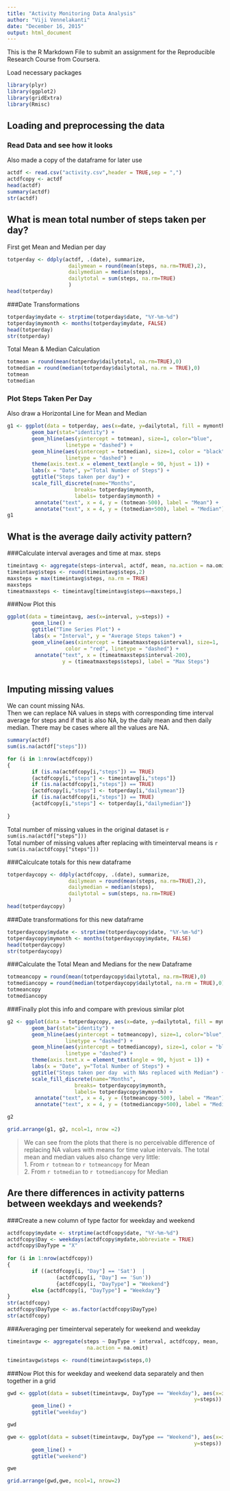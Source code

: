 ```yaml
---
title: "Activity Monitoring Data Analysis"
author: "Viji Vennelakanti"
date: "December 16, 2015"
output: html_document
---
```


This is the R Markdown File to submit an assignment for the Reproducible Research Course from Coursera.

Load necessary packages
```r
library(plyr)
library(ggplot2)
library(gridExtra)
library(Rmisc)
```


## Loading and preprocessing the data
### Read Data and see how it looks
Also made a copy of the dataframe for later use
```r
actdf <- read.csv("activity.csv",header = TRUE,sep = ",")
actdfcopy <- actdf
head(actdf)
summary(actdf)
str(actdf)
```


## What is mean total number of steps taken per day? 
First get Mean and Median per day  
```r
totperday <- ddply(actdf, .(date), summarize, 
                    dailymean = round(mean(steps, na.rm=TRUE),2),
                    dailymedian = median(steps),
                    dailytotal = sum(steps, na.rm=TRUE)
                    )
head(totperday)        
```
###Date Transformations
```r
totperday$mydate <- strptime(totperday$date, "%Y-%m-%d")
totperday$mymonth <- months(totperday$mydate, FALSE)
head(totperday)
str(totperday)
```

Total Mean & Median Calculation
```r
totmean = round(mean(totperday$dailytotal, na.rm=TRUE),0)
totmedian = round(median(totperday$dailytotal, na.rm = TRUE),0)
totmean
totmedian
```

### Plot Steps Taken Per Day  
Also draw a Horizontal Line for Mean and Median  
```r
g1 <- ggplot(data = totperday, aes(x=date, y=dailytotal, fill = mymonth))+
        geom_bar(stat="identity") +
        geom_hline(aes(yintercept = totmean), size=1, color="blue", 
                   linetype = "dashed") +
        geom_hline(aes(yintercept = totmedian), size=1, color = "black",
                   linetype = "dashed") +
        theme(axis.text.x = element_text(angle = 90, hjust = 1)) +
        labs(x = "Date", y="Total Number of Steps") +
        ggtitle("Steps taken per day") +
        scale_fill_discrete(name="Months",
                      breaks= totperday$mymonth,
                      labels= totperday$mymonth) +
         annotate("text", x = 4, y = (totmean-500), label = "Mean") + 
         annotate("text", x = 4, y = (totmedian+500), label = "Median")  
g1  
```    

## What is the average daily activity pattern?  

###Calculate interval averages and time at max. steps  
```r
timeintavg <- aggregate(steps~interval, actdf, mean, na.action = na.omit)
timeintavg$steps <- round(timeintavg$steps,2)
maxsteps = max(timeintavg$steps, na.rm = TRUE)
maxsteps
timeatmaxsteps <- timeintavg[timeintavg$steps==maxsteps,]
```    


###Now Plot this  
```r
ggplot(data = timeintavg, aes(x=interval, y=steps)) +
        geom_line() +
        ggtitle("Time Series Plot") +
        labs(x = "Interval", y = "Average Steps taken") +
        geom_vline(aes(xintercept = timeatmaxsteps$interval), size=1, 
                   color = "red", linetype = "dashed") +
         annotate("text", x = (timeatmaxsteps$interval-200), 
                  y = (timeatmaxsteps$steps), label = "Max Steps")
         
```  

## Imputing missing values  

We can count missing NAs.    
Then we can replace NA values in steps with corresponding time interval average
for steps and if that is also NA, by the daily mean and then daily median. There may be cases where all the values are NA.   

```r
summary(actdf)
sum(is.na(actdf["steps"]))

for (i in 1:nrow(actdfcopy))
{
        if (is.na(actdfcopy[i,"steps"]) == TRUE)
        {actdfcopy[i,"steps"] <- timeintavg[i,"steps"]}
        if (is.na(actdfcopy[i,"steps"]) == TRUE)
        {actdfcopy[i,"steps"] <- totperday[i,"dailymean"]}
        if (is.na(actdfcopy[i,"steps"]) == TRUE)
        {actdfcopy[i,"steps"] <- totperday[i,"dailymedian"]}
        
}
```
Total number of missing values in the original dataset is 
`r sum(is.na(actdf["steps"]))`  
Total number of missing values after replacing with timeinterval means is `r sum(is.na(actdfcopy["steps"]))`  

###Calculcate totals for this new dataframe   
```r
totperdaycopy <- ddply(actdfcopy, .(date), summarize, 
                    dailymean = round(mean(steps, na.rm=TRUE),2),
                    dailymedian = median(steps),
                    dailytotal = sum(steps, na.rm=TRUE)
                    )
head(totperdaycopy)
```
###Date transformations for this new dataframe
```r
totperdaycopy$mydate <- strptime(totperdaycopy$date, "%Y-%m-%d")
totperdaycopy$mymonth <- months(totperdaycopy$mydate, FALSE)
head(totperdaycopy)
str(totperdaycopy)
```
###Calculate the Total Mean and Medians for the new Dataframe
```r
totmeancopy = round(mean(totperdaycopy$dailytotal, na.rm=TRUE),0)
totmediancopy = round(median(totperdaycopy$dailytotal, na.rm = TRUE),0)
totmeancopy
totmediancopy
```

###Finally plot this info and compare with previous similar plot
```r
g2 <- ggplot(data = totperdaycopy, aes(x=date, y=dailytotal, fill = mymonth))+
        geom_bar(stat="identity") +
        geom_hline(aes(yintercept = totmeancopy), size=1, color="blue", 
                   linetype = "dashed") +
        geom_hline(aes(yintercept = totmediancopy), size=1, color = "black",
                   linetype = "dashed") +
        theme(axis.text.x = element_text(angle = 90, hjust = 1)) +
        labs(x = "Date", y="Total Number of Steps") +
        ggtitle("Steps taken per day  with NAs replaced with Median") +
        scale_fill_discrete(name="Months",
                      breaks= totperdaycopy$mymonth,
                      labels= totperdaycopy$mymonth) +
         annotate("text", x = 4, y = (totmeancopy-500), label = "Mean") + 
         annotate("text", x = 4, y = (totmediancopy+500), label = "Median") 

g2

grid.arrange(g1, g2, ncol=1, nrow =2) 
```

> We can see from the plots that there is no perceivable difference of replacing
NA values with means for time value intervals. The total mean and median values also change very little:  
1. From `r totmean` to `r totmeancopy` for Mean   
2. From `r totmedian` to `r totmediancopy` for Median  

## Are there differences in activity patterns between weekdays and weekends?      
###Create a new column of type factor for weekday and weekend

```r
actdfcopy$mydate <- strptime(actdfcopy$date, "%Y-%m-%d")
actdfcopy$Day <- weekdays(actdfcopy$mydate,abbreviate = TRUE)
actdfcopy$DayType = "X"
        
for (i in 1:nrow(actdfcopy))
{
        if ((actdfcopy[i, "Day"] == 'Sat')  | 
                (actdfcopy[i, "Day"] == 'Sun'))
                {actdfcopy[i, "DayType"] = "Weekend"} 
        else {actdfcopy[i, "DayType"] = "Weekday"}      
}
str(actdfcopy)
actdfcopy$DayType <- as.factor(actdfcopy$DayType)
str(actdfcopy)
```
###Averaging per timeinterval seperately for weekend and weekday
```r
timeintavgw <- aggregate(steps ~ DayType + interval, actdfcopy, mean, 
                          na.action = na.omit)

timeintavgw$steps <- round(timeintavgw$steps,0)

```

###Now Plot this for weekday and weekend data separately and then together in a grid
```r
gwd <- ggplot(data = subset(timeintavgw, DayType == "Weekday"), aes(x=interval, 
                                                             y=steps)) +
        geom_line() +
        ggtitle("weekday")

gwd

gwe <- ggplot(data = subset(timeintavgw, DayType == "Weekend"), aes(x=interval, 
                                                             y=steps)) +
        geom_line() +
        ggtitle("weekend")

gwe

grid.arrange(gwd,gwe, ncol=1, nrow=2)

```


        


